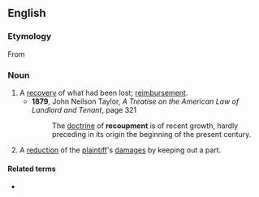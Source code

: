 ==English==

===Etymology===
From {{suffix|recoup|ment|lang=en}}

===Noun===
{{en-noun|~}}

# A [[recovery|recovery]] of what had been lost; [[reimbursement]].
#* '''1879''', John Neilson Taylor, ''A Treatise on the American Law of Landlord and Tenant'', page 321
#*: The [[doctrine]] of '''recoupment''' is of recent growth, hardly preceding in its origin the beginning of the present century.
# {{lb|en|legal}} A [[reduction]] of the [[plaintiff]]'s [[damages]] by keeping out a part.

====Related terms====
* {{l|en|recoup}}
